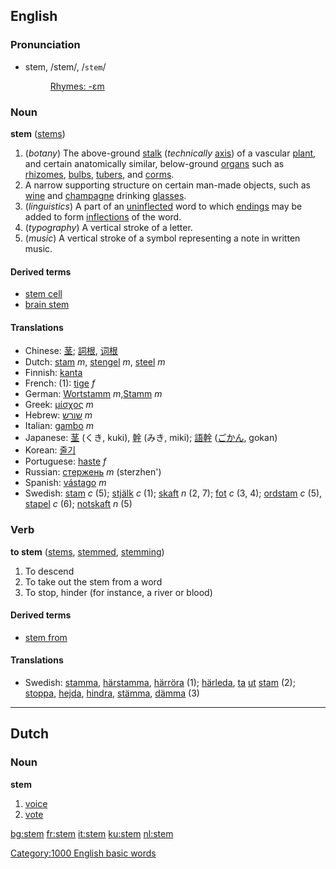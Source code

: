 ==English==
===Pronunciation===
*stem, /stem/, /<tt>stem</tt>/
*:[[Rhymes:English:-ɛm|Rhymes: -ɛm]]

===Noun===
'''stem''' ([[stems]])

#(''botany'') The above-ground [[stalk]] (''technically'' [[axis]]) of a vascular [[plant]], and certain anatomically similar, below-ground [[organ]]s such as [[rhizome]]s, [[bulb]]s, [[tuber]]s, and [[corm]]s.
#A narrow supporting structure on certain man-made objects, such as [[wine]] and [[champagne]] drinking [[glass]]es.
#(''linguistics'') A part of an [[uninflected]] word to which [[ending]]s may be added to form [[inflection]]s of the word.
#(''typography'') A vertical stroke of a letter.
#(''music'') A vertical stroke of a symbol representing a note in written music.

====Derived terms====
*[[stem cell]]
*[[brain stem]]

====Translations====
*Chinese: [[茎]]; [[詞根]], [[词根]]
*Dutch: [[stam]] ''m'', [[stengel]] ''m'', [[steel]] ''m''
*Finnish: [[kanta]]
*French: (1): [[tige]] ''f''
*German: [[Wortstamm]] ''m'',[[Stamm]] ''m''
*Greek: [[μίσχος]] ''m''
*Hebrew: [[שורש]] ''m''
*Italian: [[gambo]] ''m''
*Japanese: [[茎]] (くき, kuki), [[幹]] (みき, miki); [[語幹]] ([[ごかん]], gokan)
*Korean: [[줄기]]
*Portuguese: [[haste]] ''f''
*Russian: [[стержень]] ''m'' (sterzhen')
*Spanish: [[vástago]] ''m''
*Swedish: [[stam]] ''c'' (5); [[stjälk]] ''c'' (1); [[skaft]] ''n'' (2, 7); [[fot]] ''c'' (3, 4); [[ordstam]] ''c'' (5), [[stapel]] ''c'' (6); [[notskaft]] ''n'' (5)

===Verb===
'''to stem''' ([[stems]], [[stemmed]], [[stemming]])

# To descend
# To take out the stem from a word
# To stop, hinder (for instance, a river or blood)

====Derived terms====
*[[stem from]]

====Translations====
*Swedish: [[stamma]], [[härstamma]], [[härröra]] (1); [[härleda]], [[ta]] [[ut]] [[stam]] (2); [[stoppa]], [[hejda]], [[hindra]], [[stämma]], [[dämma]] (3)

----
==Dutch==
===Noun===
'''stem'''<!-- gender? -->

#[[voice]]
#[[vote]]

[[Category:1000 English basic words]]

[[bg:stem]]
[[fr:stem]]
[[it:stem]]
[[ku:stem]]
[[nl:stem]]